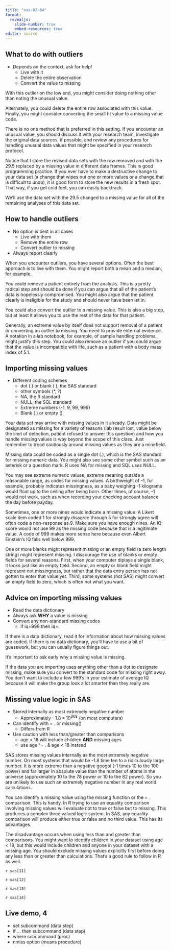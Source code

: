 ```yaml
---
title: "sas-02-04"
format: 
  revealjs:
    slide-number: true
    embed-resources: true
editor: source
---
```


## What to do with outliers

-   Depends on the context, ask for help!
    -   Live with it
    -   Delete the entire observation
    -   Convert the value to missing

::: notes

With this outlier on the low end, you might 
consider doing nothing other than noting the 
unusual value.

Alternately, you could delete the entire row 
associated with this value. Finally, you might 
consider converting the small ht value to a 
missing value code.

There is no one method that is preferred in this 
setting. If you encounter an unusual value, you 
should discuss it with your research team, 
investigate the original data sources, if 
possible, and review any procedures for handling 
unusual data values that might be specified in 
your research protocol.

Notice that I store the revised data sets with 
the row removed and with the 29.5 replaced by a 
missing value in different data frames. This is 
good programming practice. If you ever have to 
make a destructive change to your data set (a 
change that wipes out one or more values or a 
change that is difficult to undo), it is good 
form to store the new results in a fresh spot. 
That way, if you get cold feet, you can easily 
backtrack.

We'll use the data set with the 29.5 changed to a 
missing value for all of the remaining analyses 
of this data set.

:::


## How to handle outliers

-   No option is best in all cases
    -   Live with them
    -   Remove the entire row
    -   Convert outlier to missing
-   Always report clearly

::: notes

When you encounter outliers, you have several options. Often the best approach is to live with them. You might report both a mean and a median, for example.

You could remove a patient entirely from the analysis. This is a pretty radical step and should be done if you can argue that all of the patient's data is hopelessly compromised. You might also argue that the patient clearly is ineligible for the study and should never have been let in.

You could also convert the outlier to a missing value. This is also a big step, but at least it allows you to use the rest of the data for that patient.

Generally, an extreme value by itself does not support removal of a patient or converting an outlier to missing. You need to provide external evidence. A notation in a lab notebook, for example, of sample handling problems, might justify this step. You could also remove an outlier if you could argue that the value is incompatible with life, such as a patient with a body mass index of 5.1.

:::

## Importing missing values

-   Different coding schemes
    -   dot (.) or blank ( ), the SAS standard
    -   other symbols (*, ?)
    -   NA, the R standard
    -   NULL, the SQL standard
    -   Extreme numbers (-1, 9, 99, 999)
    -   Blank ( ) or empty ()

::: notes

Your data set may arrive with missing values in 
it already. Data might be designated as missing 
for a variety of reasons (lab result lost, value 
below the limit of detection, patient refused to 
answer this question) and how you handle missing 
values is way beyond the scope of this class. 
Just remember to tread cautiously around missing 
values as they are a minefield.

Missing data could be coded as a single dot (.), which is the SAS standard for missing numeric data. You might also see some other symbol such as an asterisk or a question mark. R uses NA for missing and SQL uses NULL. 

You may see extreme numeric values, extreme meaning outside a reasonable range, as codes for missing values. A birthweight of -1, for example, probably indicates missingness, as a baby weighing -1 kilograms would float up to the ceiling after being born. Other times, of course, -1 would not work, such as when recording your checking account balance the day before payday.

Sometimes, one or more nines would indicate a missing value. A Likert scale item coded 1 for strongly disagree through 5 for strongly agree will often code a non-response as 9. Make sure you have enough nines. An IQ score would not use 99 as the missing code because that is a legitimate value. A code of 999 makes more sense here because even Albert Einstein's IQ falls well below 999.

One or more blanks might represent missing or an empty field (a zero length string) might represent missing. I discourage the use of blanks or empty fields for several reasons. First, when your computer diplays a single blank, it looks just like an empty field. Second, an empty or blank field might represent not missingness, but rather that the data entry person has not gotten to enter that value yet. Third, some systems (not SAS) might convert an empty field to zero, which is often not what you want.

:::

## Advice on importing missing values

-   Read the data dictionary
-   Always ask **WHY** a value is missing
-   Convert any non-standard missing codes
    -   if iq=999 then iq=.

::: notes

If there is a data dictionary, read it for information about how missing values are coded. If there is no data dictionary, you'll have to use a bit of guesswork, but you can usually figure things out.

It's important to ask early why a missing value is missing.

If the data you are importing uses anything other than a dot to designate missing, make sure you convert to the standard code for missing right away. You don't want to include a few 999's in your estimate of average IQ because it will make the group look a lot smarter than they really are.

:::

## Missing value logic in SAS

-   Stored internally as most extremely negative number
    -   Approximately $-1.8 \times 10^{308}$ (on most computers)
-   Can identify with = . or missing()
    -   Differs from R
-   Use caution with less than/greater than comparisons
    -   age < 18 will include children **AND** missing ages
    -   use age ^= . & age < 18 instead

::: notes

SAS stores missing values internally as the most extremely negative number. On most systems that would be -1.8 time ten to a ridiculously large number. It is more extreme than a negative googol (-1 times 10 to the 100 power) and far larger in absolute value than the number of atoms in the universe (approximately 10 to the 78 power or 10 to the 82 power). So you are unlikely to use such an extremely negative number in any real world calculations.

You can identify a missing value using the missing function or the = . comparison. This is handy. In R trying to use an equality comparison involving missing values will evaluate not to true or false but to missing. This produces a complex three valued logic system. In SAS, any equality comparison will produce either true or false and no third value. This has its advantages.

The disadvantage occurs when using less than and greater than comparisons. You might want to identify children in your dataset using age < 18, but this would include children and anyone in your dataset with a missing age. You should exclude missing values explicitly first before doing any less than or greater than calculations. That's a good rule to follow in R as well.

:::

`r sas[11]`

`r sas[12]`

`r sas[13]`

`r sas[14]`

## Live demo, 4

-   set subcommand (data step)
-   if ... then subcommand (data step)
-   where subcommand (proc)
-   nmiss option (means procedure)